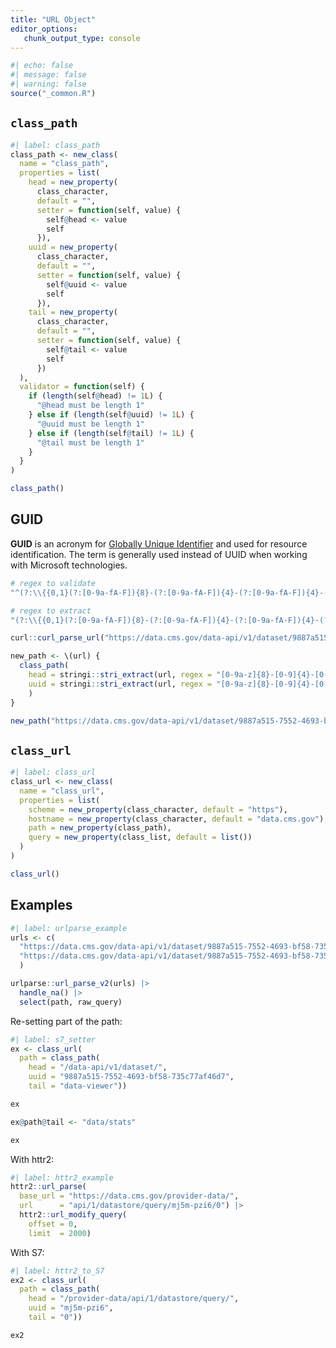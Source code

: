 ```yaml
---
title: "URL Object"
editor_options: 
   chunk_output_type: console
---
```


```r
#| echo: false
#| message: false
#| warning: false
source("_common.R")
```

## `class_path`

```r
#| label: class_path
class_path <- new_class(
  name = "class_path",
  properties = list(
    head = new_property(
      class_character,
      default = "",
      setter = function(self, value) {
        self@head <- value
        self
      }),
    uuid = new_property(
      class_character,
      default = "",
      setter = function(self, value) {
        self@uuid <- value
        self
      }),
    tail = new_property(
      class_character,
      default = "",
      setter = function(self, value) {
        self@tail <- value
        self
      })
  ),
  validator = function(self) { 
    if (length(self@head) != 1L) {
      "@head must be length 1"
    } else if (length(self@uuid) != 1L) {
      "@uuid must be length 1"  
    } else if (length(self@tail) != 1L) {
      "@tail must be length 1" 
    }
  }
)

class_path()
```


## GUID

__GUID__ is an acronym for [Globally Unique Identifier](https://uibakery.io/regex-library/guid-regex-python) and used for resource identification. The term is generally used instead of UUID when working with Microsoft technologies.

```r
# regex to validate
"^(?:\\{{0,1}(?:[0-9a-fA-F]){8}-(?:[0-9a-fA-F]){4}-(?:[0-9a-fA-F]){4}-(?:[0-9a-fA-F]){4}-(?:[0-9a-fA-F]){12}\\}{0,1})$"

# regex to extract
"(?:\\{{0,1}(?:[0-9a-fA-F]){8}-(?:[0-9a-fA-F]){4}-(?:[0-9a-fA-F]){4}-(?:[0-9a-fA-F]){4}-(?:[0-9a-fA-F]){12}\\}{0,1})"
```


```r
curl::curl_parse_url("https://data.cms.gov/data-api/v1/dataset/9887a515-7552-4693-bf58-735c77af46d7/data-viewer?size=5000&offset=10000")

new_path <- \(url) {
  class_path(
    head = stringi::stri_extract(url, regex = "[0-9a-z]{8}-[0-9]{4}-[0-9]{4}-[0-9a-z]{4}-[0-9a-z]{8}"),
    uuid = stringi::stri_extract(url, regex = "[0-9a-z]{8}-[0-9]{4}-[0-9]{4}-[0-9a-z]{4}-[0-9a-z]{8}")
    )
}

new_path("https://data.cms.gov/data-api/v1/dataset/9887a515-7552-4693-bf58-735c77af46d7/data-viewer?size=5000&offset=10000")
```

## `class_url`

```r
#| label: class_url
class_url <- new_class(
  name = "class_url",
  properties = list(
    scheme = new_property(class_character, default = "https"),
    hostname = new_property(class_character, default = "data.cms.gov"),
    path = new_property(class_path),
    query = new_property(class_list, default = list())
  )
)

class_url()
```

## Examples

```r
#| label: urlparse_example
urls <- c(
  "https://data.cms.gov/data-api/v1/dataset/9887a515-7552-4693-bf58-735c77af46d7/data/stats",
  "https://data.cms.gov/data-api/v1/dataset/9887a515-7552-4693-bf58-735c77af46d7/data-viewer?size=5000&offset=10000"
  )

urlparse::url_parse_v2(urls) |> 
  handle_na() |> 
  select(path, raw_query)
```

Re-setting part of the path:

```r
#| label: s7_setter
ex <- class_url(
  path = class_path(
    head = "/data-api/v1/dataset/",
    uuid = "9887a515-7552-4693-bf58-735c77af46d7",
    tail = "data-viewer"))

ex

ex@path@tail <- "data/stats"

ex
```

With httr2:

```r
#| label: httr2_example
httr2::url_parse(
  base_url = "https://data.cms.gov/provider-data/", 
  url      = "api/1/datastore/query/mj5m-pzi6/0") |> 
  httr2::url_modify_query(
    offset = 0, 
    limit  = 2000)
```

With S7:

```r
#| label: httr2_to_S7
ex2 <- class_url(
  path = class_path(
    head = "/provider-data/api/1/datastore/query/",
    uuid = "mj5m-pzi6",
    tail = "0"))

ex2
```

